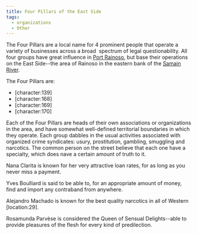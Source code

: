```yaml
---
title: Four Pillars of the East Side
tags:
  - organizations
  - Other
---
```


The Four Pillars are a local name for 4 prominent people that operate a variety
of businesses across a broad  spectrum of legal questionability. All four groups
have great influence in [Port Rainoso](../locations/port-rainoso.mdx), but base
their operations on the East Side--the area of Rainoso in the eastern bank of
the [Samain River](../locations/samain-river.mdx).

The Four Pillars are:

- \[character:139\]
- \[character:168\]
- \[character:169\]
- \[character:170\]

Each of the Four Pillars are heads of their own associations or organizations in
the area, and have somewhat well-defined territorial boundaries in which they
operate. Each group dabbles in the usual activities associated with organized
crime syndicates: usury, prostitution, gambling, smuggling and narcotics. The
common person on the street believe that each one have a specialty, which does
nave a certain amount of truth to it.

Nana Clarita is known for her very attractive loan rates, for as long as you
never miss a payment.

Yves Boulliard is said to be able to, for an appropriate amount of money, find
and import any contraband from anywhere.

Alejandro Machado is known for the best quality narcotics in all of Western
\[location:29\].

Rosamunda Parvèse is considered the Queen of Sensual Delights--able to provide
pleasures of the flesh for every kind of predilection.
